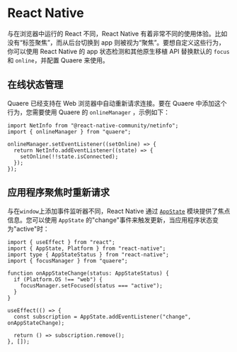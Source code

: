 
# React Native

与在浏览器中运行的 React 不同，React Native 有着非常不同的使用体验。比如没有“标签聚焦”，而从后台切换到 app 则被视为“聚焦”。要想自定义这些行为，你可以使用 React Native 的 app 状态检测和其他原生移植 API 替换默认的 `focus` 和 `online`，并配置 Quaere 来使用。

## 在线状态管理

Quaere 已经支持在 Web 浏览器中自动重新请求连接。要在 Quaere 中添加这个行为，您需要使用 Quaere 的 `onlineManager` ，示例如下：

```tsx
import NetInfo from "@react-native-community/netinfo";
import { onlineManager } from "quaere";

onlineManager.setEventListener((setOnline) => {
  return NetInfo.addEventListener((state) => {
    setOnline(!!state.isConnected);
  });
});
```

## 应用程序聚焦时重新请求

与在`window`上添加事件监听器不同，React Native 通过 [`AppState`](https://reactnative.dev/docs/appstate#app-states) 模块提供了焦点信息。您可以使用 `AppState` 的"change"事件来触发更新，当应用程序状态变为"active"时：

```tsx
import { useEffect } from "react";
import { AppState, Platform } from "react-native";
import type { AppStateStatus } from "react-native";
import { focusManager } from "quaere";

function onAppStateChange(status: AppStateStatus) {
  if (Platform.OS !== "web") {
    focusManager.setFocused(status === "active");
  }
}

useEffect(() => {
  const subscription = AppState.addEventListener("change", onAppStateChange);

  return () => subscription.remove();
}, []);
```
